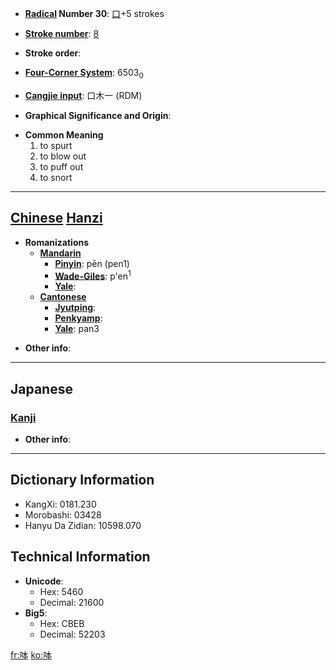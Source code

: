 * '''[[Wiktionary:Chinese radical index| Radical]] Number 30''': [[Wiktionary:Chinese radical index 口|口]]+5 strokes

* '''[[Wiktionary:Chinese total strokes index|Stroke number]]''': [[Wiktionary:Chinese total strokes index 8|8]]

* '''Stroke order''': 

* '''[[Wiktionary:Chinese four corner index|Four-Corner System]]''': 6503<sub>0</sub>

* '''[[Wiktionary:Chinese Cangjie index|Cangjie input]]''': 口木一 (RDM)

* '''Graphical Significance and Origin''': 

* '''Common Meaning'''
*#to spurt
*# to blow out
*# to puff out
*# to snort


----

== [[Chinese]] [[Hanzi]] ==

* '''Romanizations'''
** '''[[Mandarin]]'''
*** '''[[Pinyin]]''': pēn (pen1)
*** '''[[Wade-Giles]]''': p'en<sup>1</sup>
*** '''[[Yale]]''': 
** '''[[Cantonese]]'''
*** '''[[Jyutping]]''':
*** '''[[Penkyamp]]''': 
*** '''[[Yale]]''': pan3

* '''Other info''': 

----

==Japanese==
===[[Kanji]]===
{{kanji|on readings=[[ほん]] (hon)
|kun readings=
}}

* '''Other info''':  

----

== Dictionary Information ==

* KangXi: 0181.230
* Morobashi: 03428
* Hanyu Da Zidian: 10598.070

== Technical Information ==

* '''Unicode''':
** Hex: 5460
** Decimal: 21600
* '''Big5''':
** Hex: CBEB
** Decimal: 52203

[[fr:呠]]
[[ko:呠]]